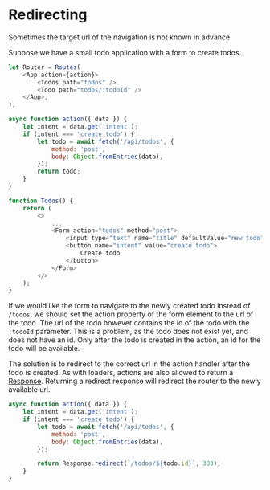 # Redirecting

Sometimes the target url of the navigation is not known in advance.

Suppose we have a small todo application with a form to create todos.

```javascript
let Router = Routes(
	<App action={action}>
		<Todos path="todos" />
		<Todo path="todos/:todoId" />
	</App>,
);

async function action({ data }) {
	let intent = data.get('intent');
	if (intent === 'create todo') {
		let todo = await fetch('/api/todos', {
			method: 'post',
			body: Object.fromEntries(data),
		});
		return todo;
	}
}

function Todos() {
	return (
		<>
			...
			<Form action="todos" method="post">
				<input type="text" name="title" defaultValue="new todo" />
				<button name="intent" value="create todo">
					Create todo
				</button>
			</Form>
		</>
	);
}
```

If we would like the form to navigate to the newly created todo instead of `/todos`, we should set the action property of the form element to the url of the todo.
The url of the todo however contains the id of the todo with the `:todoId` parameter.
This is a problem, as the todo does not exist yet, and does not have an id.
Only after the todo is created in the action, an id for the todo will be available.

The solution is to redirect to the correct url in the action handler after the todo is created.
As with loaders, actions are also allowed to return a [Response](https://developer.mozilla.org/en-US/docs/Web/API/Response).
Returning a redirect response will redirect the router to the newly available url.

```javascript
async function action({ data }) {
	let intent = data.get('intent');
	if (intent === 'create todo') {
		let todo = await fetch('/api/todos', {
			method: 'post',
			body: Object.fromEntries(data),
		});

		return Response.redirect(`/todos/${todo.id}`, 303);
	}
}
```
